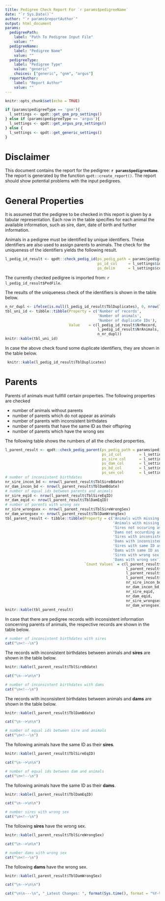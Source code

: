 ```yaml
---
title: Pedigree Check Report For `r params$pedigreeName`
date: "`r Sys.Date()`"
author: "`r params$reportAuthor`"
output: html_document
params:
  pedigreePath:
    label: "Path To Pedigree Input File"
    value: ""
  pedigreeName:
    label: "Pedigree Name"
    value: ""
  pedigreeType:
    label: "Pedigree Type"
    value: "generic"  
    choices: ["generic", "gnm", "argus"]
  reportAuthor:
    label: "Report Author"
    value: ""
---
```



```r
knitr::opts_chunk$set(echo = TRUE)
```

```r
if (params$pedigreeType == 'gnm'){
  l_settings <- qpdt::get_gnm_prp_settings()  
} else if (params$pedigreeType == 'argus'){
  l_settings <- qpdt::get_argus_prp_settings()
} else {
  l_settings <- qpdt::get_generic_settings()
}

```

# Disclaimer
This document contains the report for the pedigree: __`r params$pedigreeName`__. The report is generated by the function `qpdt::create_report()`. The report should show potential problems with the input pedigrees.


# General Properties
It is assumed that the pedigree to be checked in this report is given by a tabular representation. Each row in the table specifies for each animal the available information, such as sire, dam, date of birth and further information.  

Animals in a pedigree must be identified by unique identifiers. These identifiers are also used to assign parents to animals. The check for the uniqueness of the identifiers yields the following result.

```r
l_pedig_id_result <- qpdt::check_pedig_id(ps_pedig_path = params$pedigreePath, 
                                          ps_id_col     = l_settings$id_col,
                                          ps_delim      = l_settings$col_delim)
```

The currently checked pedigree is imported from: `r l_pedig_id_result$PedFile`. 

The results of the uniqueness check of the identifiers is shown in the table below.

```r
n_nr_dupl <- ifelse(is.null(l_pedig_id_result$TblDuplicates), 0, nrow(l_pedig_id_result$TblDuplicates))
tbl_uni_id <- tibble::tibble(Property = c('Number of records',
                                          'Number of animals',
                                          'Number of duplicate IDs'),
                             Value    = c(l_pedig_id_result$NrRecord,
                                          l_pedig_id_result$NrAnimals,
                                          n_nr_dupl))
knitr::kable(tbl_uni_id)
```

In case the above check found some duplicate identifiers, they are shown in the table below.

```r
 knitr::kable(l_pedig_id_result$TblDuplicates)
```


# Parents
Parents of animals must fullfill certain properties. The following properties are checked

* number of animals without parents
* number of parents which do not appear as animals
* number of parents with inconsistent birthdates
* number of parents that have the same ID as their offspring
* number of parents which have the wrong sex

The following table shows the numbers of all the checked properties.

```r
l_parent_result <- qpdt::check_pedig_parent(ps_pedig_path = params$pedigreePath,
                                            ps_id_col        = l_settings$id_col,
                                            ps_sire_col      = l_settings$sire_col,
                                            ps_dam_col       = l_settings$dam_col,
                                            ps_bd_col        = l_settings$bd_col,
                                            ps_sex_col       = l_settings$sex_col)
# number of inconsistent birthdates
nr_sire_incon_bd <- nrow(l_parent_result$TblSireBdate)
nr_dam_incon_bd <- nrow(l_parent_result$TblDamBdate)
# number of equal ids between parents and animals
nr_sire_eqid <- nrow(l_parent_result$TblSireEqID)
nr_dam_eqid <- nrow(l_parent_result$TblDamEqID)
# number of parents with wrong sex
nr_sire_wrongsex <- nrow(l_parent_result$TblSireWrongSex)
nr_dam_wrongsex <- nrow(l_parent_result$TblDamWrongSex)
tbl_parent_result <- tibble::tibble(Property = c('Animals with missing sires',
                                                 'Animals with missing dams',
                                                 'Sires not occuring as animals',
                                                 'Dams not occurding as animals',
                                                 'Sires with inconsistent birthdates',
                                                 'Dams with inconsistent birthdates',
                                                 'Sires with same ID as offspring',
                                                 'Dams with same ID as offspring',
                                                 'Sires with wrong sex',
                                                 'Dams with wrong sex'),
                                    `Count Values` = c(l_parent_result$NrMissingSire,
                                                       l_parent_result$NrMissingDam,
                                                       l_parent_result$NrSireNotAnimal,
                                                       l_parent_result$NrDamNotAnimal,
                                                       nr_sire_incon_bd,
                                                       nr_dam_incon_bd,
                                                       nr_sire_eqid,
                                                       nr_dam_eqid,
                                                       nr_sire_wrongsex,
                                                       nr_dam_wrongsex))
knitr::kable(tbl_parent_result)
```

In case that there are pedigree records with inconsistent information concerning parents of animals, the respective records are shown in the table below.

```r
# number of inconsistent birthdates with sires
cat("\n<!--\n")
```

The records with inconsistent birthdates between animals and __sires__ are shown in the table below.

```r
knitr::kable(l_parent_result$TblSireBdate)
```

```r
cat("\n-->\n\n")
```


```r
# number of inconsistent birthdates with dams
cat("\n<!--\n")
```

The records with inconsistent birthdates between animals and __dams__ are shown in the table below.

```r
knitr::kable(l_parent_result$TblDamBdate)
```

```r
cat("\n-->\n\n")
```

```r
# number of equal ids between sire and animals
cat("\n<!--\n")
```

The following animals have the same ID as their __sires__.

```r
knitr::kable(l_parent_result$TblSireEqID)
```

```r
cat("\n-->\n\n")
```

```r
# number of equal ids between dam and animals
cat("\n<!--\n")
```

The following animals have the same ID as their __dams__.

```r
knitr::kable(l_parent_result$TblDamEqID)
```

```r
cat("\n-->\n\n")
```

```r
# number sires with wrong sex
cat("\n<!--\n")
```

The following __sires__ have the wrong sex.

```r
knitr::kable(l_parent_result$TblSireWrongSex)
```

```r
cat("\n-->\n\n")
```

```r
# number dams with wrong sex
cat("\n<!--\n")
```

The following __dams__ have the wrong sex.

```r
knitr::kable(l_parent_result$TblDamWrongSex)
```

```r
cat("\n-->\n\n")
```


```r
cat("\n\n---\n", "_Latest Changes: ", format(Sys.time(), format = "%Y-%m-%d %H:%M:%S"), " (", Sys.info()[['user']], ")_")
```

